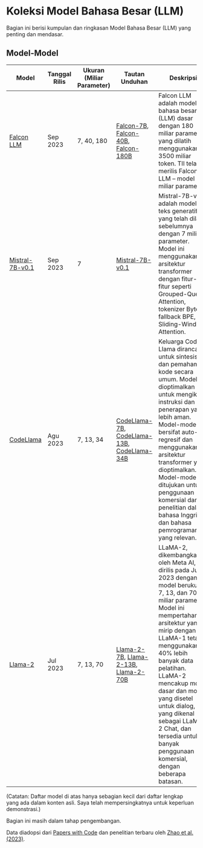 

# Koleksi Model Bahasa Besar (LLM)


Bagian ini berisi kumpulan dan ringkasan Model Bahasa Besar (LLM) yang penting dan mendasar.

## Model-Model

| Model | Tanggal Rilis | Ukuran (Miliar Parameter) | Tautan Unduhan | Deskripsi |
| --- | --- | --- | --- | --- |
| [Falcon LLM](https://falconllm.tii.ae/) | Sep 2023 | 7, 40, 180 | [Falcon-7B](https://huggingface.co/tiiuae/falcon-7b), [Falcon-40B](https://huggingface.co/tiiuae/falcon-40b), [Falcon-180B](https://huggingface.co/tiiuae/falcon-180B) | Falcon LLM adalah model bahasa besar (LLM) dasar dengan 180 miliar parameter yang dilatih menggunakan 3500 miliar token. TII telah merilis Falcon LLM – model 180 miliar parameter. |
| [Mistral-7B-v0.1](https://arxiv.org/abs/2310.06825) | Sep 2023 | 7 | [Mistral-7B-v0.1](https://huggingface.co/mistralai/Mistral-7B-v0.1) | Mistral-7B-v0.1 adalah model teks generatif yang telah dilatih sebelumnya dengan 7 miliar parameter. Model ini menggunakan arsitektur transformer dengan fitur-fitur seperti Grouped-Query Attention, tokenizer Byte-fallback BPE, dan Sliding-Window Attention. |
| [CodeLlama](https://scontent.fbze2-1.fna.fbcdn.net/v/t39.2365-6/369856151_1754812304950972_1159666448927483931_n.pdf?_nc_cat=107&ccb=1-7&_nc_sid=3c67a6&_nc_ohc=aLQJyBvzDUwAX-5EVhT&_nc_ht=scontent.fbze2-1.fna&oh=00_AfA2dCIqykviwlY3NiHIFzO85n1-JyK4_pM24FJ5v5XUOA&oe=6535DD4F) | Agu 2023 |7, 13, 34 | [CodeLlama-7B](https://huggingface.co/codellama/CodeLlama-7b-hf), [CodeLlama-13B](https://huggingface.co/codellama/CodeLlama-13b-hf), [CodeLlama-34B](https://huggingface.co/codellama/CodeLlama-34b-Instruct-hf) | Keluarga Code Llama dirancang untuk sintesis dan pemahaman kode secara umum. Model ini dioptimalkan untuk mengikuti instruksi dan penerapan yang lebih aman. Model-model ini bersifat auto-regresif dan menggunakan arsitektur transformer yang dioptimalkan. Model-model ini ditujukan untuk penggunaan komersial dan penelitian dalam bahasa Inggris dan bahasa pemrograman yang relevan. |
| [Llama-2](https://ai.meta.com/research/publications/llama-2-open-foundation-and-fine-tuned-chat-models/) | Jul 2023 | 7, 13, 70 | [Llama-2-7B](https://huggingface.co/meta-llama/Llama-2-7b), [Llama-2-13B](https://huggingface.co/meta-llama/Llama-2-13b), [Llama-2-70B](https://huggingface.co/meta-llama/Llama-2-70b-chat-hf) | LLaMA-2, dikembangkan oleh Meta AI, dirilis pada Juli 2023 dengan model berukuran 7, 13, dan 70 miliar parameter. Model ini mempertahankan arsitektur yang mirip dengan LLaMA-1 tetapi menggunakan 40% lebih banyak data pelatihan. LLaMA-2 mencakup model dasar dan model yang disetel untuk dialog, yang dikenal sebagai LLaMA-2 Chat, dan tersedia untuk banyak penggunaan komersial, dengan beberapa batasan. |

(Catatan: Daftar model di atas hanya sebagian kecil dari daftar lengkap yang ada dalam konten asli. Saya telah mempersingkatnya untuk keperluan demonstrasi.)

<Callout emoji="⚠️">
  Bagian ini masih dalam tahap pengembangan.
</Callout>

Data diadopsi dari [Papers with Code](https://paperswithcode.com/methods/category/language-models) dan penelitian terbaru oleh [Zhao et al. (2023)](https://arxiv.org/pdf/2303.18223.pdf).

